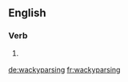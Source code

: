 ==English==

===Verb===
{{head|en}}

# {{context|Internet|slang|lang=en}} {{present participle of|wackyparse|lang=en}}

[[de:wackyparsing]]
[[fr:wackyparsing]]